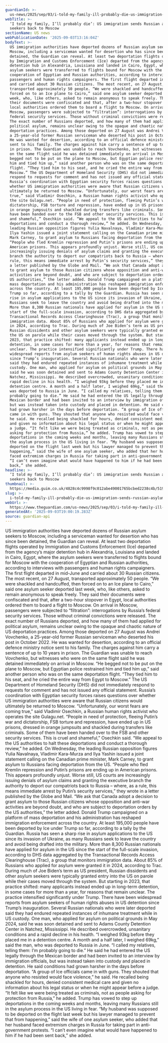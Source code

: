 ```yaml
---
guardianId: >-
  us-news/2025/sep/03/i-told-my-family-ill-probably-die-us-immigration-sends-russian-asylum-seekers-back-to-moscow
webTitle: >-
  ‘I told my family, I’ll probably die’: US immigration sends Russian asylum
  seekers back to Moscow
sectionName: US news
webPublicationDate: '2025-09-03T13:16:04Z'
bodyText: >-
  US immigration authorities have deported dozens of Russian asylum seekers to
  Moscow, including a serviceman wanted for desertion who has since been
  detained, the Guardian can reveal. At least two deportation flights operated
  by Immigration and Customs Enforcement (Ice) departed from the agency’s major
  detention hub in Alexandria, Louisiana and landed in Cairo, Egypt, where the
  asylum seekers were transferred to flights bound for Moscow with the
  cooperation of Egyptian and Russian authorities, according to interviews with
  passengers and human rights campaigners. The first flight departed in mid-June
  and carried about 30 Russian citizens. The most recent, on 27 August,
  transported approximately 50 people. “We were shackled and handcuffed, then
  forced on to an Ice plane to Cairo,” said one asylum seeker deported last
  week, who, like others, asked to remain anonymous to speak freely. They said
  their documents were confiscated and that, after a two-hour stopover in Egypt,
  local authorities ordered them to board a flight to Moscow. On arrival in
  Moscow, passengers were subjected to “filtration”: interrogations by Russia’s
  federal security services. Those without criminal convictions were released.
  The exact number of Russians deported, and how many of them had applied for
  political asylum, remains unclear owing to the opaque and chaotic nature of US
  deportation practices. Among those deported on 27 August was Andrei Vovchenko,
  a 25-year-old former Russian serviceman who deserted his post in October 2022.
  He was wanted for desertion, according to an official defence ministry notice
  sent to his family. The charges against him carry a sentence of up to 10 years
  in prison. The Guardian was unable to reach Vovchenko, but witnesses who were
  on the same flight said he was detained immediately on arrival in Moscow. “He
  begged not to be put on the plane to Moscow, but Egyptian police restrained
  him and tied him up,” said another person who was on the same deportation
  flight. “They tied him to his seat, and he cried the entire way from Egypt to
  Moscow.” The US Department of Homeland Security (DHS) did not immediately
  respond to requests for comment and has not issued any official statement.
  Russia’s coordination with Egyptian security forces raises questions over
  whether US immigration authorities were aware that Russian citizens would
  ultimately be returned to Moscow. “Unfortunately, our worst fears are coming
  true,” said Vladimir Osechkin, a Russian human rights activist who operates
  the site Gulagu.net. “People in need of protection, fleeing Putin’s war and
  dictatorship, FSB torture and repression, have ended up in US prisons, dressed
  in orange jumpsuits and shackled during transfers like criminals. Some of them
  have been handed over to the FSB and other security services. This is cruel
  and shameful,” Osechkin said. “We appeal to the US authorities to halt these
  deportations and conduct a thorough review,” he added. On Wednesday, the
  leading Russian opposition figures Yulia Navalnaya, Vladimir Kara-Murza and
  Ilya Yashin issued a joint statement calling on the Canadian prime minister,
  Mark Carney, to grant asylum to Russians facing deportation from the US.
  “People who fled Kremlin repression and Putin’s prisons are ending up in
  American prisons. This appears profoundly unjust. Worse still, US courts are
  increasingly issuing denials of asylum claims and granting the executive
  branch the authority to deport our compatriots back to Russia – where, as a
  rule, this means immediate arrest by Putin’s security services,” they wrote in
  a letter published by the Globe and Mail. “We ask that Canada adopt a decision
  to grant asylum to those Russian citizens whose opposition and anti-war
  activities are beyond doubt, and who are subject to deportation orders by the
  US authorities,” the letter added. Donald Trump campaigned on a platform of
  mass deportation and his administration has reshaped immigration enforcement
  across the country. At least 195,000 people have been deported by Ice under
  Trump so far, according to a tally by the Guardian. Russia has seen a sharp
  rise in asylum applications to the US since its invasion of Ukraine, as many
  Russians seek to leave the country and avoid being drafted into the military.
  More than 8,300 Russian nationals have applied for asylum in the US since the
  start of the full-scale invasion, according to DHS data aggregated by the
  Transactional Records Access Clearinghouse (Trac), a group that monitors
  immigration data. About 85% of Russians who applied for asylum were granted it
  in 2024, according to Trac. During much of Joe Biden’s term as US president,
  Russian dissidents and other asylum seekers were typically granted entry into
  the US on parole while their cases moved through the system. But starting in
  2023, that practice shifted: many applicants instead ended up in long-term
  detention, in some cases for more than a year, for reasons that remain
  unclear. The practice intensified significantly under Trump. There have been
  widespread reports from asylum seekers of human rights abuses in US detention
  since Trump’s inauguration. Several Russian nationals who were later deported
  said they had endured repeated instances of inhumane treatment while in US
  custody. One man, who applied for asylum on political grounds in May 2024,
  said he was soon detained and sent to Adams County Detention Center in
  Natchez, Mississippi. He described overcrowded, unsanitary conditions and a
  rapid decline in his health. “I weighed 93kg before they placed me in a
  detention centre. A month and a half later, I weighed 69kg,” said the man, who
  was deported to Russia in June. “I called my relatives, telling them: I’m
  probably going to die.” He said he had entered the US legally through the
  Mexican border and had been invited to an interview by immigration officials,
  but was instead taken into custody and placed in detention. He said conditions
  had grown harsher in the days before deportation. “A group of Ice officials
  came in with guns. They shouted that anyone who resisted would face violence,”
  he said. He recalled being shackled for hours, denied consistent medical care
  and given no information about his legal status or when he might appear before
  a judge. “It felt like we were being treated as criminals, not as people
  asking for protection from Russia,” he added. Trump has vowed to step up
  deportations in the coming weeks and months, leaving many Russians still in
  the asylum process in the US living in fear. “My husband was supposed to be
  deported on the flight last week but his lawyer managed to prevent that from
  happening,” said the wife of one asylum seeker, who added that her husband
  faced extremism charges in Russia for taking part in anti-government protests.
  “I can’t even imagine what would have happened to him if he had been sent
  back,” she added.
headline: >-
  ‘I told my family, I’ll probably die’: US immigration sends Russian asylum
  seekers back to Moscow
thumbnail: >-
  https://media.guim.co.uk/4828c4c9998f9c012abe49001765bcbed2238c4b/519_0_3983_3186/500.jpg
slug: >-
  i-told-my-family-ill-probably-die-us-immigration-sends-russian-asylum-seekers-back-to-moscow
webUrl: >-
  https://www.theguardian.com/us-news/2025/sep/03/i-told-my-family-ill-probably-die-us-immigration-sends-russian-asylum-seekers-back-to-moscow
generatedAt: '2025-09-03T19:00:19.283Z'
source: guardian-api
---
```

US immigration authorities have deported dozens of Russian asylum seekers to Moscow, including a serviceman wanted for desertion who has since been detained, the Guardian can reveal. At least two deportation flights operated by Immigration and Customs Enforcement (Ice) departed from the agency’s major detention hub in Alexandria, Louisiana and landed in Cairo, Egypt, where the asylum seekers were transferred to flights bound for Moscow with the cooperation of Egyptian and Russian authorities, according to interviews with passengers and human rights campaigners. The first flight departed in mid-June and carried about 30 Russian citizens. The most recent, on 27 August, transported approximately 50 people. “We were shackled and handcuffed, then forced on to an Ice plane to Cairo,” said one asylum seeker deported last week, who, like others, asked to remain anonymous to speak freely. They said their documents were confiscated and that, after a two-hour stopover in Egypt, local authorities ordered them to board a flight to Moscow. On arrival in Moscow, passengers were subjected to “filtration”: interrogations by Russia’s federal security services. Those without criminal convictions were released. The exact number of Russians deported, and how many of them had applied for political asylum, remains unclear owing to the opaque and chaotic nature of US deportation practices. Among those deported on 27 August was Andrei Vovchenko, a 25-year-old former Russian serviceman who deserted his post in October 2022. He was wanted for desertion, according to an official defence ministry notice sent to his family. The charges against him carry a sentence of up to 10 years in prison. The Guardian was unable to reach Vovchenko, but witnesses who were on the same flight said he was detained immediately on arrival in Moscow. “He begged not to be put on the plane to Moscow, but Egyptian police restrained him and tied him up,” said another person who was on the same deportation flight. “They tied him to his seat, and he cried the entire way from Egypt to Moscow.” The US Department of Homeland Security (DHS) did not immediately respond to requests for comment and has not issued any official statement. Russia’s coordination with Egyptian security forces raises questions over whether US immigration authorities were aware that Russian citizens would ultimately be returned to Moscow. “Unfortunately, our worst fears are coming true,” said Vladimir Osechkin, a Russian human rights activist who operates the site Gulagu.net. “People in need of protection, fleeing Putin’s war and dictatorship, FSB torture and repression, have ended up in US prisons, dressed in orange jumpsuits and shackled during transfers like criminals. Some of them have been handed over to the FSB and other security services. This is cruel and shameful,” Osechkin said. “We appeal to the US authorities to halt these deportations and conduct a thorough review,” he added. On Wednesday, the leading Russian opposition figures Yulia Navalnaya, Vladimir Kara-Murza and Ilya Yashin issued a joint statement calling on the Canadian prime minister, Mark Carney, to grant asylum to Russians facing deportation from the US. “People who fled Kremlin repression and Putin’s prisons are ending up in American prisons. This appears profoundly unjust. Worse still, US courts are increasingly issuing denials of asylum claims and granting the executive branch the authority to deport our compatriots back to Russia – where, as a rule, this means immediate arrest by Putin’s security services,” they wrote in a letter published by the Globe and Mail. “We ask that Canada adopt a decision to grant asylum to those Russian citizens whose opposition and anti-war activities are beyond doubt, and who are subject to deportation orders by the US authorities,” the letter added. Donald Trump campaigned on a platform of mass deportation and his administration has reshaped immigration enforcement across the country. At least 195,000 people have been deported by Ice under Trump so far, according to a tally by the Guardian. Russia has seen a sharp rise in asylum applications to the US since its invasion of Ukraine, as many Russians seek to leave the country and avoid being drafted into the military. More than 8,300 Russian nationals have applied for asylum in the US since the start of the full-scale invasion, according to DHS data aggregated by the Transactional Records Access Clearinghouse (Trac), a group that monitors immigration data. About 85% of Russians who applied for asylum were granted it in 2024, according to Trac. During much of Joe Biden’s term as US president, Russian dissidents and other asylum seekers were typically granted entry into the US on parole while their cases moved through the system. But starting in 2023, that practice shifted: many applicants instead ended up in long-term detention, in some cases for more than a year, for reasons that remain unclear. The practice intensified significantly under Trump. There have been widespread reports from asylum seekers of human rights abuses in US detention since Trump’s inauguration. Several Russian nationals who were later deported said they had endured repeated instances of inhumane treatment while in US custody. One man, who applied for asylum on political grounds in May 2024, said he was soon detained and sent to Adams County Detention Center in Natchez, Mississippi. He described overcrowded, unsanitary conditions and a rapid decline in his health. “I weighed 93kg before they placed me in a detention centre. A month and a half later, I weighed 69kg,” said the man, who was deported to Russia in June. “I called my relatives, telling them: I’m probably going to die.” He said he had entered the US legally through the Mexican border and had been invited to an interview by immigration officials, but was instead taken into custody and placed in detention. He said conditions had grown harsher in the days before deportation. “A group of Ice officials came in with guns. They shouted that anyone who resisted would face violence,” he said. He recalled being shackled for hours, denied consistent medical care and given no information about his legal status or when he might appear before a judge. “It felt like we were being treated as criminals, not as people asking for protection from Russia,” he added. Trump has vowed to step up deportations in the coming weeks and months, leaving many Russians still in the asylum process in the US living in fear. “My husband was supposed to be deported on the flight last week but his lawyer managed to prevent that from happening,” said the wife of one asylum seeker, who added that her husband faced extremism charges in Russia for taking part in anti-government protests. “I can’t even imagine what would have happened to him if he had been sent back,” she added.
